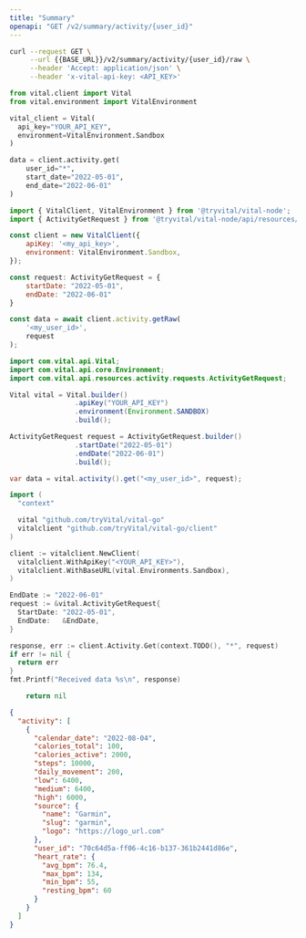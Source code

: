 ```yaml
---
title: "Summary"
openapi: "GET /v2/summary/activity/{user_id}"
---
```


<RequestExample>

```bash Shell
curl --request GET \
     --url {{BASE_URL}}/v2/summary/activity/{user_id}/raw \
     --header 'Accept: application/json' \
     --header 'x-vital-api-key: <API_KEY>'
```

```python Python
from vital.client import Vital
from vital.environment import VitalEnvironment

vital_client = Vital(
  api_key="YOUR_API_KEY",
  environment=VitalEnvironment.Sandbox
)

data = client.activity.get(
    user_id="*",
    start_date="2022-05-01",
    end_date="2022-06-01"
)
```

```javascript Node
import { VitalClient, VitalEnvironment } from '@tryvital/vital-node';
import { ActivityGetRequest } from '@tryvital/vital-node/api/resources/activity';

const client = new VitalClient({
    apiKey: '<my_api_key>',
    environment: VitalEnvironment.Sandbox,
});

const request: ActivityGetRequest = {
    startDate: "2022-05-01",
    endDate: "2022-06-01"
}

const data = await client.activity.getRaw(
    '<my_user_id>',
    request
);
```

```java Java
import com.vital.api.Vital;
import com.vital.api.core.Environment;
import com.vital.api.resources.activity.requests.ActivityGetRequest;

Vital vital = Vital.builder()
                .apiKey("YOUR_API_KEY")
                .environment(Environment.SANDBOX)
                .build();

ActivityGetRequest request = ActivityGetRequest.builder()
                .startDate("2022-05-01")
                .endDate("2022-06-01")
                .build();

var data = vital.activity().get("<my_user_id>", request);
```

```go Go
import (
  "context"

  vital "github.com/tryVital/vital-go"
  vitalclient "github.com/tryVital/vital-go/client"
)

client := vitalclient.NewClient(
  vitalclient.WithApiKey("<YOUR_API_KEY>"),
  vitalclient.WithBaseURL(vital.Environments.Sandbox),
)

EndDate := "2022-06-01"
request := &vital.ActivityGetRequest{
  StartDate: "2022-05-01",
  EndDate:   &EndDate,
}

response, err := client.Activity.Get(context.TODO(), "*", request)
if err != nil {
  return err
}
fmt.Printf("Received data %s\n", response)

	return nil
```

</RequestExample>

<ResponseExample>

```json Response
{
  "activity": [
    {
      "calendar_date": "2022-08-04",
      "calories_total": 100,
      "calories_active": 2000,
      "steps": 10000,
      "daily_movement": 200,
      "low": 6400,
      "medium": 6400,
      "high": 6000,
      "source": {
        "name": "Garmin",
        "slug": "garmin",
        "logo": "https://logo_url.com"
      },
      "user_id": "70c64d5a-ff06-4c16-b137-361b2441d86e",
      "heart_rate": {
        "avg_bpm": 76.4,
        "max_bpm": 134,
        "min_bpm": 55,
        "resting_bpm": 60
      }
    }
  ]
}
```

</ResponseExample>
